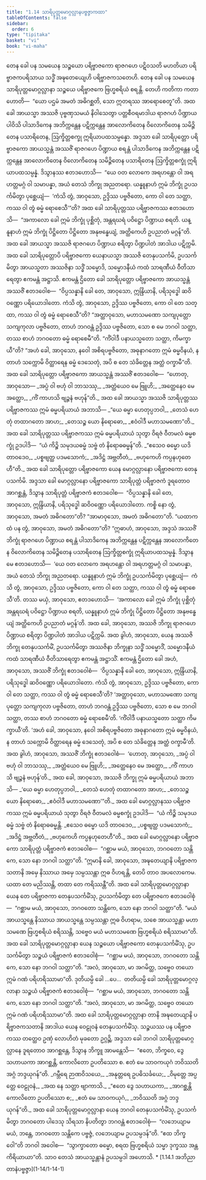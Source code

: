 ```yaml
---
title: "1.14 သာရိပုတ္တမောဂ္ဂလ္လာနပဗ္ဗဇ္ဇာကထာ"
tableOfContents: false
sidebar:
  order: 6
type: "tipitaka"
basket: "vi"
book: "vi-maha"
---
```



<DynamicBreadcrumb />

<Division number="60" book="vi-maha">

<Paragraph number="220" book="vi-maha">
တေန ခေါ ပန သမယေန သဉ္စယော ပရိဗ္ဗာဇကော ရာဇဂဟေ ပဋိဝသတိ မဟတိယာ ပရိဗ္ဗာဇကပရိသာယ သဒ္ဓိံ အဍ္ဎတေယျေဟိ ပရိဗ္ဗာဇကသတေဟိ. တေန ခေါ ပန သမယေန သာရိပုတ္တမောဂ္ဂလ္လာနာ သဉ္စယေ ပရိဗ္ဗာဇကေ ဗြဟ္မစရိယံ စရန္တိ. တေဟိ ကတိကာ ကတာ ဟောတိ—  “ယော ပဌမံ အမတံ အဓိဂစ္ဆတိ, သော ဣတရဿ အာရောစေတူ”တိ.


</Paragraph>

<Paragraph number="221" book="vi-maha">
အထ ခေါ အာယသ္မာ အဿဇိ ပုဗ္ဗဏှသမယံ နိဝါသေတွာ ပတ္တစီဝရမာဒါယ ရာဇဂဟံ ပိဏ္ဍာယ ပါဝိသိ ပါသာဒိကေန အဘိက္ကန္တေန ပဋိက္ကန္တေန အာလောကိတေန ဝိလောကိတေန သမိဉ္ဇိတေန ပသာရိတေန, ဩက္ခိတ္တစက္ခု ဣရိယာပထသမ္ပန္နော. အဒ္ဒသာ ခေါ သာရိပုတ္တော ပရိဗ္ဗာဇကော အာယသ္မန္တံ အဿဇိံ ရာဇဂဟေ ပိဏ္ဍာယ စရန္တံ ပါသာဒိကေန အဘိက္ကန္တေန ပဋိက္ကန္တေန အာလောကိတေန ဝိလောကိတေန သမိဉ္ဇိတေန ပသာရိတေန ဩက္ခိတ္တစက္ခုံ ဣရိယာပထသမ္ပန္နံ. ဒိသွာနဿ ဧတဒဟောသိ—  “ယေ ဝတ လောကေ အရဟန္တော ဝါ အရဟတ္တမဂ္ဂံ ဝါ သမာပန္နာ, အယံ တေသံ ဘိက္ခု အညတရော. ယန္နူနာဟံ ဣမံ ဘိက္ခုံ ဥပသင်္ကမိတွာ ပုစ္ဆေယျံ—  ‘ကံသိ တွံ, အာဝုသော, ဥဒ္ဒိဿ ပဗ္ဗဇိတော, ကော ဝါ တေ သတ္ထာ, ကဿ ဝါ တွံ ဓမ္မံ ရောစေသီ’”တိ? အထ ခေါ သာရိပုတ္တဿ ပရိဗ္ဗာဇကဿ ဧတဒဟောသိ—  “အကာလော ခေါ ဣမံ ဘိက္ခုံ ပုစ္ဆိတုံ, အန္တရဃရံ ပဝိဋ္ဌော ပိဏ္ဍာယ စရတိ. ယန္နူနာဟံ ဣမံ ဘိက္ခုံ ပိဋ္ဌိတော ပိဋ္ဌိတော အနုဗန္ဓေယျံ, အတ္ထိကေဟိ ဥပညာတံ မဂ္ဂန်”တိ. အထ ခေါ အာယသ္မာ အဿဇိ ရာဇဂဟေ ပိဏ္ဍာယ စရိတွာ ပိဏ္ဍပါတံ အာဒါယ ပဋိက္ကမိ. အထ ခေါ သာရိပုတ္တောပိ ပရိဗ္ဗာဇကော ယေနာယသ္မာ အဿဇိ တေနုပသင်္ကမိ, ဥပသင်္ကမိတွာ အာယသ္မတာ အဿဇိနာ သဒ္ဓိံ သမ္မောဒိ, သမ္မောဒနီယံ ကထံ သာရဏီယံ ဝီတိသာရေတွာ ဧကမန္တံ အဋ္ဌာသိ. ဧကမန္တံ ဌိတော ခေါ သာရိပုတ္တော ပရိဗ္ဗာဇကော အာယသ္မန္တံ အဿဇိံ ဧတဒဝေါစ—  “ဝိပ္ပသန္နာနိ ခေါ တေ, အာဝုသော, ဣန္ဒြိယာနိ, ပရိသုဒ္ဓေါ ဆဝိဝဏ္ဏော ပရိယောဒါတော. ကံသိ တွံ, အာဝုသော, ဥဒ္ဒိဿ ပဗ္ဗဇိတော, ကော ဝါ တေ သတ္ထာ, ကဿ ဝါ တွံ ဓမ္မံ ရောစေသီ”တိ? “အတ္ထာဝုသော, မဟာသမဏော သကျပုတ္တော သကျကုလာ ပဗ္ဗဇိတော, တာဟံ ဘဂဝန္တံ ဥဒ္ဒိဿ ပဗ္ဗဇိတော, သော စ မေ ဘဂဝါ သတ္ထာ, တဿ စာဟံ ဘဂဝတော ဓမ္မံ ရောစေမီ”တိ. “ကိံဝါဒီ ပနာယသ္မတော သတ္ထာ, ကိမက္ခာယီ”တိ? “အဟံ ခေါ, အာဝုသော, နဝေါ အစိရပဗ္ဗဇိတော, အဓုနာဂတော ဣမံ ဓမ္မဝိနယံ, န တာဟံ သက္ကောမိ ဝိတ္ထာရေန ဓမ္မံ ဒေသေတုံ, အပိ စ တေ သံခိတ္တေန အတ္ထံ ဝက္ခာမီ”တိ. အထ ခေါ သာရိပုတ္တော ပရိဗ္ဗာဇကော အာယသ္မန္တံ အဿဇိံ ဧတဒဝေါစ—  “ဟောတု, အာဝုသော—


</Paragraph>

<Paragraph number="222" type="verses" book="vi-maha">
_အပ္ပံ ဝါ ဗဟုံ ဝါ ဘာသဿု,_  
_အတ္ထံယေဝ မေ ဗြူဟိ;_  
_အတ္ထေနေဝ မေ အတ္ထော,_  
_ကိံ ကာဟသိ ဗျဉ္ဇနံ ဗဟုန်”တိ._  



</Paragraph>

<Paragraph number="223" book="vi-maha">
အထ ခေါ အာယသ္မာ အဿဇိ သာရိပုတ္တဿ ပရိဗ္ဗာဇကဿ ဣမံ ဓမ္မပရိယာယံ အဘာသိ—


</Paragraph>

<Paragraph number="224" type="verses" book="vi-maha">
_“ယေ ဓမ္မာ ဟေတုပ္ပဘဝါ,_  
_တေသံ ဟေတုံ တထာဂတော အာဟ;_  
_တေသဉ္စ ယော နိရောဓော,_  
_ဧဝံဝါဒီ မဟာသမဏော”တိ._  



</Paragraph>

<Paragraph number="225" book="vi-maha">
အထ ခေါ သာရိပုတ္တဿ ပရိဗ္ဗာဇကဿ ဣမံ ဓမ္မပရိယာယံ သုတွာ ဝိရဇံ ဝီတမလံ ဓမ္မစက္ခုံ ဥဒပါဒိ—  “ယံ ကိဉ္စိ သမုဒယဓမ္မံ သဗ္ဗံ တံ နိရောဓဓမ္မန်”တိ.


</Paragraph>

<Paragraph number="226" type="verses" book="vi-maha">
_“ဧသေဝ ဓမ္မော ယဒိ တာဝဒေဝ,_  
_ပစ္စဗျတ္ထ ပဒမသောကံ;_  
_အဒိဋ္ဌံ အဗ္ဘတီတံ,_  
_ဗဟုကေဟိ ကပ္ပနဟုတေဟီ”တိ._  



</Paragraph>

</Division>
<Division number="61" book="vi-maha">

<Paragraph number="227" book="vi-maha">
အထ ခေါ သာရိပုတ္တော ပရိဗ္ဗာဇကော ယေန မောဂ္ဂလ္လာနော ပရိဗ္ဗာဇကော တေနုပသင်္ကမိ. အဒ္ဒသာ ခေါ မောဂ္ဂလ္လာနော ပရိဗ္ဗာဇကော သာရိပုတ္တံ ပရိဗ္ဗာဇကံ ဒူရတောဝ အာဂစ္ဆန္တံ, ဒိသွာန သာရိပုတ္တံ ပရိဗ္ဗာဇကံ ဧတဒဝေါစ—  “ဝိပ္ပသန္နာနိ ခေါ တေ, အာဝုသော, ဣန္ဒြိယာနိ, ပရိသုဒ္ဓေါ ဆဝိဝဏ္ဏော ပရိယောဒါတော. ကစ္စိ နော တွံ, အာဝုသော, အမတံ အဓိဂတော”တိ? “အာမာဝုသော, အမတံ အဓိဂတော”တိ. “ယထာကထံ ပန တွံ, အာဝုသော, အမတံ အဓိဂတော”တိ? “ဣဓာဟံ, အာဝုသော, အဒ္ဒသံ အဿဇိံ ဘိက္ခုံ ရာဇဂဟေ ပိဏ္ဍာယ စရန္တံ ပါသာဒိကေန အဘိက္ကန္တေန ပဋိက္ကန္တေန အာလောကိတေန ဝိလောကိတေန သမိဉ္ဇိတေန ပသာရိတေန ဩက္ခိတ္တစက္ခုံ ဣရိယာပထသမ္ပန္နံ. ဒိသွာန မေ ဧတဒဟောသိ—  ‘ယေ ဝတ လောကေ အရဟန္တော ဝါ အရဟတ္တမဂ္ဂံ ဝါ သမာပန္နာ, အယံ တေသံ ဘိက္ခု အညတရော. ယန္နူနာဟံ ဣမံ ဘိက္ခုံ ဥပသင်္ကမိတွာ ပုစ္ဆေယျံ—  ကံသိ တွံ, အာဝုသော, ဥဒ္ဒိဿ ပဗ္ဗဇိတော, ကော ဝါ တေ သတ္ထာ, ကဿ ဝါ တွံ ဓမ္မံ ရောစေသီ’တိ. တဿ မယှံ, အာဝုသော, ဧတဒဟောသိ—  ‘အကာလော ခေါ ဣမံ ဘိက္ခုံ ပုစ္ဆိတုံ အန္တရဃရံ ပဝိဋ္ဌော ပိဏ္ဍာယ စရတိ, ယန္နူနာဟံ ဣမံ ဘိက္ခုံ ပိဋ္ဌိတော ပိဋ္ဌိတော အနုဗန္ဓေယျံ အတ္ထိကေဟိ ဥပညာတံ မဂ္ဂန်’တိ. အထ ခေါ, အာဝုသော, အဿဇိ ဘိက္ခု ရာဇဂဟေ ပိဏ္ဍာယ စရိတွာ ပိဏ္ဍပါတံ အာဒါယ ပဋိက္ကမိ. အထ ခွါဟံ, အာဝုသော, ယေန အဿဇိ ဘိက္ခု တေနုပသင်္ကမိံ, ဥပသင်္ကမိတွာ အဿဇိနာ ဘိက္ခုနာ သဒ္ဓိံ သမ္မောဒိံ, သမ္မောဒနီယံ ကထံ သာရဏီယံ ဝီတိသာရေတွာ ဧကမန္တံ အဋ္ဌာသိံ. ဧကမန္တံ ဌိတော ခေါ အဟံ, အာဝုသော, အဿဇိံ ဘိက္ခုံ ဧတဒဝေါစံ—  ‘ဝိပ္ပသန္နာနိ ခေါ တေ, အာဝုသော, ဣန္ဒြိယာနိ, ပရိသုဒ္ဓေါ ဆဝိဝဏ္ဏော ပရိယောဒါတော. ကံသိ တွံ, အာဝုသော, ဥဒ္ဒိဿ ပဗ္ဗဇိတော, ကော ဝါ တေ သတ္ထာ, ကဿ ဝါ တွံ ဓမ္မံ ရောစေသီ’တိ? ‘အတ္ထာဝုသော, မဟာသမဏော သကျပုတ္တော သကျကုလာ ပဗ္ဗဇိတော, တာဟံ ဘဂဝန္တံ ဥဒ္ဒိဿ ပဗ္ဗဇိတော, သော စ မေ ဘဂဝါ သတ္ထာ, တဿ စာဟံ ဘဂဝတော ဓမ္မံ ရောစေမီ’တိ. ‘ကိံဝါဒီ ပနာယသ္မတော သတ္ထာ ကိမက္ခာယီ’တိ. ‘အဟံ ခေါ, အာဝုသော, နဝေါ အစိရပဗ္ဗဇိတော အဓုနာဂတော ဣမံ ဓမ္မဝိနယံ, န တာဟံ သက္ကောမိ ဝိတ္ထာရေန ဓမ္မံ ဒေသေတုံ, အပိ စ တေ သံခိတ္တေန အတ္ထံ ဝက္ခာမီ’တိ. အထ ခွါဟံ, အာဝုသော, အဿဇိံ ဘိက္ခုံ ဧတဒဝေါစံ—  ‘ဟောတု, အာဝုသော,


</Paragraph>

<Paragraph number="228" type="verses" book="vi-maha">
_အပ္ပံ ဝါ ဗဟုံ ဝါ ဘာသဿု,_  
_အတ္ထံယေဝ မေ ဗြူဟိ;_  
_အတ္ထေနေဝ မေ အတ္ထော,_  
_ကိံ ကာဟသိ ဗျဉ္ဇနံ ဗဟုန်’တိ._  



</Paragraph>

<Paragraph number="229" book="vi-maha">
အထ ခေါ, အာဝုသော, အဿဇိ ဘိက္ခု ဣမံ ဓမ္မပရိယာယံ အဘာသိ—


</Paragraph>

<Paragraph number="230" type="verses" book="vi-maha">
_‘ယေ ဓမ္မာ ဟေတုပ္ပဘဝါ,_  
_တေသံ ဟေတုံ တထာဂတော အာဟ;_  
_တေသဉ္စ ယော နိရောဓော,_  
_ဧဝံဝါဒီ မဟာသမဏော’”တိ._  



</Paragraph>

<Paragraph number="231" book="vi-maha">
အထ ခေါ မောဂ္ဂလ္လာနဿ ပရိဗ္ဗာဇကဿ ဣမံ ဓမ္မပရိယာယံ သုတွာ ဝိရဇံ ဝီတမလံ ဓမ္မစက္ခုံ ဥဒပါဒိ—  “ယံ ကိဉ္စိ သမုဒယဓမ္မံ သဗ္ဗံ တံ နိရောဓဓမ္မန္တိ.


</Paragraph>

<Paragraph number="232" type="verses" book="vi-maha">
_ဧသေဝ ဓမ္မော ယဒိ တာဝဒေဝ,_  
_ပစ္စဗျတ္ထ ပဒမသောကံ;_  
_အဒိဋ္ဌံ အဗ္ဘတီတံ,_  
_ဗဟုကေဟိ ကပ္ပနဟုတေဟီ”တိ._  



</Paragraph>

</Division>
<Division number="62" book="vi-maha">

<Paragraph number="233" book="vi-maha">
အထ ခေါ မောဂ္ဂလ္လာနော ပရိဗ္ဗာဇကော သာရိပုတ္တံ ပရိဗ္ဗာဇကံ ဧတဒဝေါစ—  “ဂစ္ဆာမ မယံ, အာဝုသော, ဘဂဝတော သန္တိကေ, သော နော ဘဂဝါ သတ္ထာ”တိ. “ဣမာနိ ခေါ, အာဝုသော, အဍ္ဎတေယျာနိ ပရိဗ္ဗာဇကသတာနိ အမှေ နိဿာယ အမှေ သမ္ပဿန္တာ ဣဓ ဝိဟရန္တိ, တေပိ တာဝ အပလောကေမ. ယထာ တေ မညိဿန္တိ, တထာ တေ ကရိဿန္တီ”တိ. အထ ခေါ သာရိပုတ္တမောဂ္ဂလ္လာနာ ယေန တေ ပရိဗ္ဗာဇကာ တေနုပသင်္ကမိံသု, ဥပသင်္ကမိတွာ တေ ပရိဗ္ဗာဇကေ ဧတဒဝေါစုံ—  “ဂစ္ဆာမ မယံ, အာဝုသော, ဘဂဝတော သန္တိကေ, သော နော ဘဂဝါ သတ္ထာ”တိ. “မယံ အာယသ္မန္တေ နိဿာယ အာယသ္မန္တေ သမ္ပဿန္တာ ဣဓ ဝိဟရာမ, သစေ အာယသ္မန္တာ မဟာသမဏေ ဗြဟ္မစရိယံ စရိဿန္တိ, သဗ္ဗေဝ မယံ မဟာသမဏေ ဗြဟ္မစရိယံ စရိဿာမာ”တိ.


</Paragraph>

<Paragraph number="234" book="vi-maha">
အထ ခေါ သာရိပုတ္တမောဂ္ဂလ္လာနာ ယေန သဉ္စယော ပရိဗ္ဗာဇကော တေနုပသင်္ကမိံသု, ဥပသင်္ကမိတွာ သဉ္စယံ ပရိဗ္ဗာဇကံ ဧတဒဝေါစုံ—  “ဂစ္ဆာမ မယံ, အာဝုသော, ဘဂဝတော သန္တိကေ, သော နော ဘဂဝါ သတ္ထာ”တိ. “အလံ, အာဝုသော, မာ အဂမိတ္ထ, သဗ္ဗေဝ တယော ဣမံ ဂဏံ ပရိဟရိဿာမာ”တိ. ဒုတိယမ္ပိ ခေါ …ပေ…  တတိယမ္ပိ ခေါ သာရိပုတ္တမောဂ္ဂလ္လာနာ သဉ္စယံ ပရိဗ္ဗာဇကံ ဧတဒဝေါစုံ—  “ဂစ္ဆာမ မယံ, အာဝုသော, ဘဂဝတော သန္တိကေ, သော နော ဘဂဝါ သတ္ထာ”တိ. “အလံ, အာဝုသော, မာ အဂမိတ္ထ, သဗ္ဗေဝ တယော ဣမံ ဂဏံ ပရိဟရိဿာမာ”တိ. အထ ခေါ သာရိပုတ္တမောဂ္ဂလ္လာနာ တာနိ အဍ္ဎတေယျာနိ ပရိဗ္ဗာဇကသတာနိ အာဒါယ ယေန ဝေဠုဝနံ တေနုပသင်္ကမိံသု. သဉ္စယဿ ပန ပရိဗ္ဗာဇကဿ တတ္ထေဝ ဥဏှံ လောဟိတံ မုခတော ဥဂ္ဂဉ္ဆိ.


</Paragraph>

<Paragraph number="235" book="vi-maha">
အဒ္ဒသာ ခေါ ဘဂဝါ သာရိပုတ္တမောဂ္ဂလ္လာနေ ဒူရတောဝ အာဂစ္ဆန္တေ, ဒိသွာန ဘိက္ခူ အာမန္တေသိ—  “ဧတေ, ဘိက္ခဝေ, ဒွေ သဟာယကာ အာဂစ္ဆန္တိ, ကောလိတော ဥပတိဿော စ. ဧတံ မေ သာဝကယုဂံ ဘဝိဿတိ အဂ္ဂံ ဘဒ္ဒယုဂန်”တိ.


</Paragraph>

<Paragraph number="236" type="verses" book="vi-maha">
_ဂမ္ဘီရေ ဉာဏဝိသယေ,_  
_အနုတ္တရေ ဥပဓိသင်္ခယေ;_  
_ဝိမုတ္တေ အပ္ပတ္တေ ဝေဠုဝနံ,_  
_အထ နေ သတ္ထာ ဗျာကာသိ._  



</Paragraph>

<Paragraph number="237" type="verses" book="vi-maha">
_“ဧတေ ဒွေ သဟာယကာ,_  
_အာဂစ္ဆန္တိ ကောလိတော ဥပတိဿော စ;_  
_ဧတံ မေ သာဝကယုဂံ,_  
_ဘဝိဿတိ အဂ္ဂံ ဘဒ္ဒယုဂန်”တိ._  



</Paragraph>

<Paragraph number="238" book="vi-maha">
အထ ခေါ သာရိပုတ္တမောဂ္ဂလ္လာနာ ယေန ဘဂဝါ တေနုပသင်္ကမိံသု, ဥပသင်္ကမိတွာ ဘဂဝတော ပါဒေသု သိရသာ နိပတိတွာ ဘဂဝန္တံ ဧတဒဝေါစုံ—  “လဘေယျာမ မယံ, ဘန္တေ, ဘဂဝတော သန္တိကေ ပဗ္ဗဇ္ဇံ, လဘေယျာမ ဥပသမ္ပဒန်”တိ. “ဧထ ဘိက္ခဝေါ”တိ ဘဂဝါ အဝေါစ—  “သွာက္ခာတော ဓမ္မော, စရထ ဗြဟ္မစရိယံ သမ္မာ ဒုက္ခဿ အန္တကိရိယာယာ”တိ. သာဝ တေသံ အာယသ္မန္တာနံ ဥပသမ္ပဒါ အဟောသိ.

</Paragraph>
</Division>

<TableOfContents book="vi-maha" section="1.14">
* [1.14.1 အဘိညာတာနံပဗ္ဗဇ္ဇာ](1-14/1-14-1)
</TableOfContents>